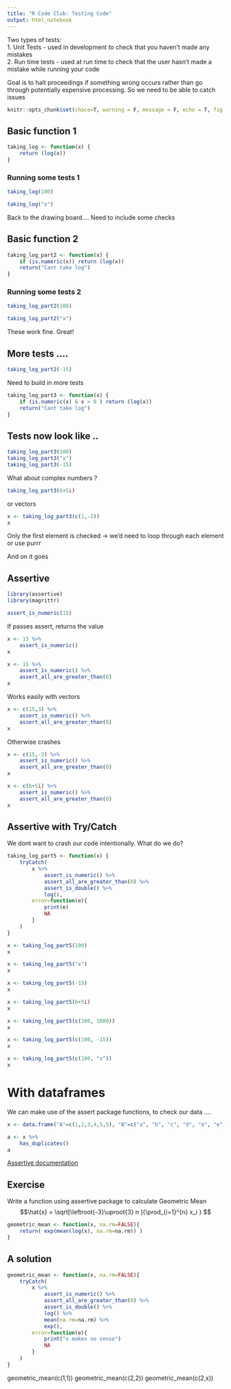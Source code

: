 ```yaml
---
title: "R Code Club: Testing Code"
output: html_notebook
---
```


Two types of tests:  
1. Unit Tests - used in development to check that you haven't made any mistakes  
2. Run time tests - used at run time to check that the user hasn't made a mistake while running your code

Goal is to halt proceedings if something wrong occurs rather than go through potentially expensive processing.  So we need to be able to catch issues


```r
knitr::opts_chunk$set(chace=T, warning = F, message = F, echo = T, fig.width = 8, fig.height = 5)
```


## Basic function 1
```r
taking_log <- function(x) {
    return (log(x))
}
```

### Running some tests 1
```r
taking_log(100)
```
```r
taking_log("x")
```

Back to the drawing board.... Need to include some checks

## Basic function 2
```r
taking_log_part2 <- function(x) {
    if (is.numeric(x)) return (log(x))
    return("Cant take log")
}
```

### Running some tests 2
```r
taking_log_part2(100)
```
```r
taking_log_part2("x")
```

These work fine. Great!

## More tests ....
```r
taking_log_part2(-15)
```

Need to build in more tests

```r
taking_log_part3 <- function(x) {
    if (is.numeric(x) & x > 0 ) return (log(x))
    return("Cant take log")
}
```

## Tests now look like ..
```r
taking_log_part3(100)
taking_log_part3("x")
taking_log_part3(-15)
```

What about complex numbers ?

```r
taking_log_part3(6+5i)
```

or vectors 

```r
x <- taking_log_part3(c(1,-2))
x
```
Only the first element is checked -> we'd need to loop through each element or use purrr


And on it goes


## Assertive

```r
library(assertive)
library(magrittr)
```


```r
assert_is_numeric(15)
```

If passes assert, returns the value
```r
x <- 15 %>% 
    assert_is_numeric()
x
```

```r
x <- 15 %>% 
    assert_is_numeric() %>% 
    assert_all_are_greater_than(0)
x
```

Works easily with vectors
```r
x <- c(15,3) %>% 
    assert_is_numeric() %>% 
    assert_all_are_greater_than(0)
x
```

Otherwise crashes
```r
x <- c(15,-3) %>% 
    assert_is_numeric() %>% 
    assert_all_are_greater_than(0)
x
```
```r
x <- c(6+5i) %>% 
    assert_is_numeric() %>% 
    assert_all_are_greater_than(0)
x
```



## Assertive with Try/Catch  
We dont want to crash our code intentionally.  What do we do?


```r
taking_log_part5 <- function(x) {
    tryCatch(
        x %>% 
            assert_is_numeric() %>% 
            assert_all_are_greater_than(0) %>% 
            assert_is_double() %>% 
            log(),
        error=function(e){
            print(e)
            NA
        }
    )
}
```

```r
x <- taking_log_part5(100)
x
```

```r
x <- taking_log_part5("x")
x
```


```r
x <- taking_log_part5(-15)
x
```



```r
x <- taking_log_part5(6+5i)
x
```



```r
x <- taking_log_part5(c(100, 1000))
x
```

```r
x <- taking_log_part5(c(100, -15))
x
```


```r
x <- taking_log_part5(c(100, "x"))
x
```


# With dataframes
We can make use of the assert package functions, to check our data ....

```r
x <- data.frame("A"=c(1,2,3,4,5,5), "B"=c("a", "b", "c", "d", "e", "e"))

a <- x %>% 
    has_duplicates()
a
```

[Assertive documentation](https://www.google.com/url?sa=t&rct=j&q=&esrc=s&source=web&cd=&cad=rja&uact=8&ved=2ahUKEwiakaSVsJDrAhUOQxUIHQOzDwIQFjACegQIAxAB&url=https%3A%2F%2Fwww.rdocumentation.org%2Fpackages%2Fassertive%2Fversions%2F0.3-6&usg=AOvVaw0zjrQLzY6TucaB4_KXMqNB)


## Exercise
Write a function using assertive package to calculate Geometric Mean
$$\hat{x} = \sqrt[\leftroot{-3}\uproot{3} n ]{\prod_{i=1}^{n} x_i } $$

```r
geometric_mean <- function(x, na.rm=FALSE){
    return( exp(mean(log(x), na.rm=na.rm)) )
}
```




## A solution

```r
geometric_mean <- function(x, na.rm=FALSE){
    tryCatch(
        x %>% 
            assert_is_numeric() %>% 
            assert_all_are_greater_than(0) %>% 
            assert_is_double() %>% 
            log() %>% 
            mean(na.rm=na.rm) %>% 
            exp(),
        error=function(e){
            print("x makes no sense")
            NA
        }
    )
}
```

geometric_mean(c(1,1))
geometric_mean(c(2,2))
geometric_mean(c(2,x))

